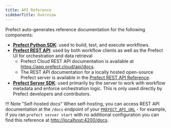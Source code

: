 ```yaml
---
title: API Reference
sidebarTitle: Overview
---
```




Prefect auto-generates reference documentation for the following components:

- **[Prefect Python SDK](/2.15.0/api-ref/python/)**: used to build, test, and execute workflows.
- **[Prefect REST API](/2.15.0/api-ref/rest-api/)**: used by both workflow clients as well as the Prefect UI for orchestration and data retrieval
  - Prefect Cloud REST API documentation is available at <a href="https://app.prefect.cloud/api/docs" target="_blank">https://app.prefect.cloud/api/docs</a>.
  - The REST API documentation for a locally hosted open-source Prefect server is available in the [Prefect REST API Reference](/2.15.0/api-ref/rest-api-reference/).
- **[Prefect Server SDK](/2.15.0/api-ref/server/)**: used primarily by the server to work with workflow metadata and enforce orchestration logic. This is only used directly by Prefect developers and contributors.

!!! Note "Self-hosted docs"
    When self-hosting, you can access REST API documentation at the `/docs` endpoint of your [`PREFECT_API_URL`](/2.15.0/concepts/settings/#prefect_api_url) - for example, if you ran `prefect server start` with no additional configuration you can find this reference at <a href="http://localhost:4200/docs" target="_blank">http://localhost:4200/docs</a>.
